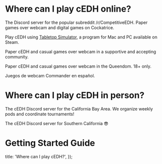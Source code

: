 
# Where can I play cEDH online?

<div className="grid gap-8 mb-24">

<PlayCedhCard name="r/CompetitiveEDH" img={rSlashCedhLogo} href="https://discord.gg/cA7uBQsSrz" >

The Discord server for the popular subreddit /r/CompetitiveEDH. Paper games over
webcam and digital games on Cockatrice.

</PlayCedhCard>

<PlayCedhCard name="Tabletop Simulator cEDH" img={cedhTabletopSimulatorLogo} href="https://discord.gg/mQdJvPx3AD" >

Play cEDH using
[Tabletop Simulator](https://store.steampowered.com/app/286160/Tabletop_Simulator/),
a program for Mac and PC available on Steam.

</PlayCedhCard>

<PlayCedhCard name="Mind Muscle Magic" img={mindMuscleMagicLogo} href="https://discord.gg/mindmusclemagic">

Paper cEDH and casual games over webcam in a supportive and accepting community.

</PlayCedhCard>

<PlayCedhCard name="Mab's Queendom" img={mabsQueendomLogo} href="https://discord.gg/jRKBhMtpYq">

Paper cEDH and casual games over webcam in the Queendom. 18+ only.

</PlayCedhCard>

<PlayCedhCard name="Commander's Crypt" img={commandersCryptLogo} href="https://discord.com/invite/7HZtDzq3z8" joinText="¡Únete aqui!">

Juegos de webcam Commander en español.

</PlayCedhCard>

</div>

# Where can I play cEDH in person?

<div className="grid gap-8 mb-24">

<PlayCedhCard name="California Bay Area" img={bayAreaLogo} href="https://discord.gg/mDFZ4KHTYQ" >

The cEDH Discord server for the California Bay Area. We organize weekly pods and
coordinate tournaments!

</PlayCedhCard>

<PlayCedhCard name="Southern California" img={socalLogo} href="https://discord.gg/RGXjGBDsP4" >

The cEDH Discord server for Southern California 😎

</PlayCedhCard>

</div>

# Getting Started Guide

<YouTubeEmbed src="https://www.youtube.com/embed/JhyAzcgadB4" />

  title: 'Where can I play cEDH?',
});

